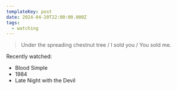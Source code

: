 ```yaml
---
templateKey: post
date: 2024-04-20T22:00:00.000Z
tags:
  - watching
---
```

> Under the spreading chestnut tree / I sold you / You sold me.

Recently watched:

* Blood Simple
* 1984
* Late Night with the Devil